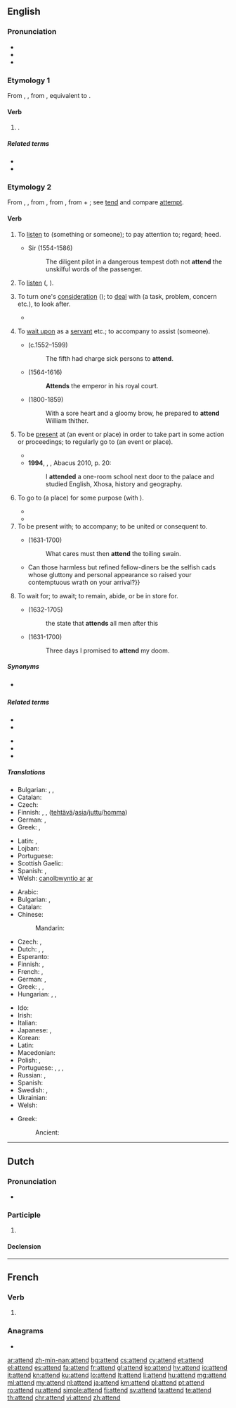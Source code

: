 ==English==

===Pronunciation===
* {{IPA|/əˈtɛnd/|lang=en}}
* {{audio|en-us-attend.ogg|Audio (US)|lang=en}}
* {{rhymes|ɛnd|lang=en}}

===Etymology 1===
From {{inh|en|enm|attenden}}, {{m|enm|atenden}}, from {{inh|en|ang|ātendan||to set on fire, kindle, inflame, trouble, perplex}}, equivalent to {{prefix|a|tend|lang=en}}.

====Verb====
{{en-verb}}

# {{alternative form of|atend|nodot=9|lang=en}} {{gloss|"to kindle"}}.

=====Related terms=====
* {{l|en|tend}}
* {{l|en|tinder}}

===Etymology 2===
From {{inh|en|enm|attenden}}, {{m|enm|atenden}}, from {{der|en|fro|atendre||to attend, listen}}, from {{der|en|la|attendere||to stretch toward, give heed to}}, from {{m|la|ad||to}} + {{m|la|tendere||to stretch}}; see [[tend]] and compare [[attempt]].

====Verb====
{{en-verb}}

# {{lb|en|archaic|transitive}} To [[listen]] to (something or someone); to pay attention to; regard; heed. {{defdate|from 15th c.}}
#* Sir {{w|Philip Sidney}} (1554-1586)
#*: The diligent pilot in a dangerous tempest doth not '''attend''' the unskilful words of the passenger.
# {{lb|en|archaic|intransitive}} To [[listen]] ({{m|en|to}}, {{m|en|unto}}). {{defdate|from 15th c.}}
# {{senseid|en|to turn one's consideration to, deal with}}{{lb|en|intransitive}} To turn one's [[consideration]] ({{m|en|to}}); to [[deal]] with (a task, problem, concern etc.), to look after. {{defdate|from 15th c.}}
#: {{ux|en|Secretaries '''attend''' to correspondence.}}
#* {{quote-book|year=1918|author={{w|W. B. Maxwell}}|chapter=15
|title=[http://openlibrary.org/works/OL1097634W The Mirror and the Lamp]
|passage=Edward Churchill still '''attended''' to his work in a hopeless mechanical manner like a sleep-walker who walks safely on a well-known round. But his Roman collar galled him, his cossack stifled him, his biretta was as uncomfortable as a merry-andrew's cap and bells.}}
# {{lb|en|transitive}} To [[wait upon]] as a [[servant]] etc.; to accompany to assist (someone). {{defdate|from 15th c.}}
#: {{ux|en|Valets '''attend''' to their employer's wardrobe.}}
#* {{w|Edmund Spenser}} (c.1552–1599)
#*: The fifth had charge sick persons to '''attend'''.
#* {{w|William Shakespeare}} (1564-1616)
#*: '''Attends''' the emperor in his royal court.
#* {{w|Thomas Babington Macaulay, 1st Baron Macaulay|Thomas Macaulay}} (1800-1859)
#*: With a sore heart and a gloomy brow, he prepared to '''attend''' William thither.
# {{senseid|en|to be present at}}{{lb|en|transitive}} To be [[present]] at (an event or place) in order to take part in some action or proceedings; to regularly go to (an event or place). {{defdate|from 17th c.}}
#: {{ux|en|Children must '''attend''' primary school.}}
#* {{quote-book|year=1898|author={{w|Winston Churchill (novelist)|Winston Churchill}}
|title={{w|The Celebrity}}|chapter=5
|passage=In the eyes of Mr. Farquhar Fenelon Cooke the apotheosis of the Celebrity was complete. The people of Asquith were not only willing to '''attend''' the house-warming, but had been worked up to the pitch of eagerness. The Celebrity as a matter of course was master of ceremonies.}}
#* '''1994''', {{w|Nelson Mandela}}, ''{{w|Long Walk to Freedom}}'', Abacus 2010, p. 20:
#*: I '''attended''' a one-room school next door to the palace and studied English, Xhosa, history and geography.
# {{lb|en|intransitive|legal}} To go to (a place) for some purpose (with {{m|en|at}}).
#* {{quote-web|author=Supreme Court of Canada|work=R. v. Côté|url=http://canlii.ca/t/fndv8|date=2011|accessdate=2016-05-08
|passage=Around 12:15 a.m. patrolling officers Tremblay and Mathieu '''attended''' at the appellant’s home.}}
#* {{quote-web|author=Prince Edward Island Court of Appeal|work=R. v. Yeo|url=http://canlii.ca/t/gnr68|date=2016|accessdate=2016-05-08
|passage=There were a few errors in the testimony of [a civilian witness] which the trial judge noted – one, that they '''attended''' at the Fairhurst residence the day before the robbery, and two, that Wakelin was with them.}}
# To be present with; to accompany; to be united or consequent to.
#: {{ux|en|a measure '''attended''' with ill effects}}
#* {{w|John Dryden}} (1631-1700)
#*: What cares must then '''attend''' the toiling swain.
#* {{quote-book|year=1922|author={{w|Ben Travers}}
|chapter=5|title=[http://openlibrary.org/works/OL1521052W A Cuckoo in the Nest]
|passage=The most rapid and most seductive transition in all human nature is that which '''attends''' the palliation of a ravenous appetite. There is something humiliating about it.{{...}}Can those harmless but refined fellow-diners be the selfish cads whose gluttony and personal appearance so raised your contemptuous wrath on your arrival?}}
# To wait for; to await; to remain, abide, or be in store for.
#* {{w|John Locke}} (1632-1705)
#*: the state that '''attends''' all men after this
#* {{w|John Dryden}} (1631-1700)
#*: Three days I promised to '''attend''' my doom.

=====Synonyms=====
* {{sense|listen to}} {{l|en|behear}}

=====Related terms=====
{{rel-top|to be at an event}}
* {{l|en|attendee}}
* {{l|en|attendance}}
{{rel-bottom}}
{{rel-top|to give attention to}}
* {{l|en|attendant}}
* {{l|en|attention}}
* {{l|en|attentive}}
{{rel-bottom}}

=====Translations=====
{{trans-top|to turn one's consideration to, deal with}}
* Bulgarian: {{t|bg|обръщам внимание}}, {{t|bg|грижа се}}, {{t+|bg|прислужвам}}
* Catalan: {{t+|ca|atendre}}
* Czech: {{t+|cs|zabývat se}}
* Finnish: {{t+|fi|huolehtia}}, {{t+|fi|pitää}} {{t+|fi|huoli|alt=huolta}}, {{t+|fi|hoitaa}} ([[tehtävä]]/[[asia]]/[[juttu]]/[[homma]])
* German: {{t+|de|kümmern}}, {{t+|de|beachten}}
* Greek: {{t+|el|φροντίζω|sc=Grek}}, {{t+|el|μεριμνώ|sc=Grek}}
{{trans-mid}}
* Latin: {{t|la|attendō}}, {{t+|la|audio}}
* Lojban: {{t|jbo|jundi}}
* Portuguese: {{t|pt|cuidar de}}
* Scottish Gaelic: {{t|gd|sgeadaich}}
* Spanish: {{t+|es|atender}}, {{t+|es|ocupar|alt=ocuparse de}}
* Welsh: [[gweini#Welsh|canolbwyntio ar]] [[ar#Welsh|ar]]
{{trans-bottom}}

{{trans-top|to be present at}}
* Arabic: {{t|ar|حَضَرَ}}
* Bulgarian: {{t|bg|присъствам}}, {{t+|bg|посещавам}}
* Catalan: {{t+|ca|assistir}}
* Chinese:
*: Mandarin: {{t+|cmn|出席|tr=chūxí|sc=Hani}}
* Czech: {{t|cs|zúčastnit se}}, {{t+|cs|účastnit se}}
* Dutch: {{t+|nl|volgen}}, {{t+|nl|bijwonen}}, {{t|nl|aanwezig zijn}}
* Esperanto: {{t|eo|ĉeesti}}
* Finnish: {{t+|fi|osallistua}}, {{t+|fi|olla}} {{t+|fi|läsnä}}
* French: {{t+|fr|assister}}, {{t+|fr|présent|alt=être présent}}
* German: {{t+|de|teilnehmen}}, {{t+|de|besuchen}}
* Greek: {{t|el|παραβρίσκομαι|sc=Grek}}, {{t+|el|παρευρίσκομαι|sc=Grek}}, {{t+|el|παρίσταμαι|sc=Grek}}
* Hungarian: {{t+|hu|eljár}}, {{t+|hu|jár}}, {{t+|hu|részt vesz}}
{{trans-mid}}
* Ido: {{t+|io|asistar}}
* Irish: {{t|ga|freastail}}
* Italian: {{t+|it|partecipare}}
* Japanese: {{t+|ja|出席|alt=出席する|tr=しゅっせきする, shusseki surú}}, {{t+|ja|立ち会う|tr=たちあう, tachiau}}
* Korean: {{t+|ko|출석하다|sc=Kore}}
* Latin: {{t+|la|audio}}
* Macedonian: {{t|mk|присуствува|tr=prisustvuva|sc=Cyrl}}
* Polish: {{t+|pl|uczęszczać}}, {{t+|pl|brać udział}}
* Portuguese: {{t+|pt|assistir}}, {{t|pt|[[participar]] [[de]]}}, {{t|pt|[[estar]] [[presente]] [[em]]}}, {{t+|pt|comparecer}}
* Russian: {{t+|ru|посеща́ть|impf}}, {{t+|ru|прису́тствовать|impf}}
* Spanish: {{t+|es|asistir}}
* Swedish: {{t+|sv|närvara}}, {{t+|sv|delta}}
* Ukrainian: {{t|uk|бути присутнім}}
* Welsh: {{t+|cy|mynychu}}
{{trans-bottom}}

{{trans-top|to regularly go to}}
* Greek: 
*: Ancient: {{t|grc|φοιτάω}} {{qualifier|school}}
{{trans-mid}}
{{trans-bottom}}

----

==Dutch==

===Pronunciation===
* {{audio|Nl-attend.ogg|Audio|lang=nl}}

===Participle===
{{nl-pres-ptc}}

# {{nl-verb form of|t=pres|m=ptc|atten}}

====Declension====
{{nl-decl-pres-ptc}}

----

==French==

===Verb===
{{fr-verb-form}}

# {{inflection of|attendre||3|s|pres|indc|lang=fr}}

===Anagrams===
* {{l|fr|datent}}

[[ar:attend]]
[[zh-min-nan:attend]]
[[bg:attend]]
[[cs:attend]]
[[cy:attend]]
[[et:attend]]
[[el:attend]]
[[es:attend]]
[[fa:attend]]
[[fr:attend]]
[[gl:attend]]
[[ko:attend]]
[[hy:attend]]
[[io:attend]]
[[it:attend]]
[[kn:attend]]
[[ku:attend]]
[[lo:attend]]
[[lt:attend]]
[[li:attend]]
[[hu:attend]]
[[mg:attend]]
[[ml:attend]]
[[my:attend]]
[[nl:attend]]
[[ja:attend]]
[[km:attend]]
[[pl:attend]]
[[pt:attend]]
[[ro:attend]]
[[ru:attend]]
[[simple:attend]]
[[fi:attend]]
[[sv:attend]]
[[ta:attend]]
[[te:attend]]
[[th:attend]]
[[chr:attend]]
[[vi:attend]]
[[zh:attend]]